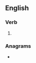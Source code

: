 ==English==

===Verb===
{{head|en|verb form}}

# {{en-past of|debar}}

===Anagrams===
* {{anagrams|en|a=abddeerr|Redbeard}}